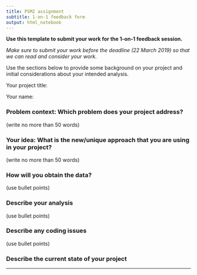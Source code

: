 ```yaml
---
title: PSM2 assignment
subtitle: 1-on-1 feedback form
output: html_notebook
---
```


**Use this template to submit your work for the 1-on-1 feedback session.**

_Make sure to submit your work before the deadline (22 March 2019) so that we can read and consider your work._

Use the sections below to provide some background on your project and initial considerations about your intended analysis.

Your project title:

Your name:

### Problem context: Which problem does your project address?

(write no more than 50 words)

### Your idea: What is the new/unique approach that you are using in your project?

(write no more than 50 words)

### How will you obtain the data?

(use bullet points)

### Describe your analysis

(use bullet points)

### Describe any coding issues

(use bullet points)

### Describe the current state of your project

---